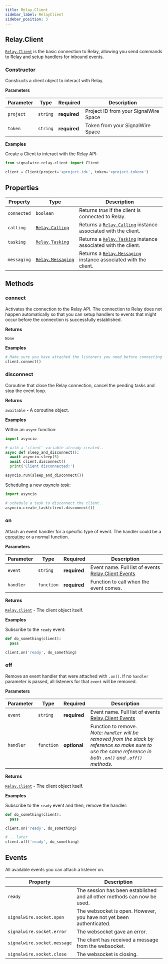 ```yaml
---
title: Relay.Client
sidebar_label: RelayClient
sidebar_position: 3
---
```


[coroutine]: https://docs.python.org/3/library/asyncio-task.html#coroutines

[relay-calling]: /sdks/reference/realtime-sdk/v2/sdks/python/calling/
[relay-tasking]: /sdks/reference/realtime-sdk/v2/sdks/python/task
[relay-messaging]: /sdks/reference/realtime-sdk/v2/sdks/python/messaging/
[relay-event]: /sdks/reference/realtime-sdk/v2/sdks/python/event

## Relay.Client

[`Relay.Client`][relay-client] is the basic connection to Relay, allowing you send commands to Relay and setup handlers for inbound events.

[relay-client]: /sdks/reference/realtime-sdk/v2/sdks/python/relay-client
[link]: #events

### Constructor

Constructs a client object to interact with Relay.

**Parameters**

| Parameter | Type | Required | Description |
| --------- | ---- | -------- | ----------- |
| `project` | `string` | **required** | Project ID from your SignalWire Space |
| `token` | `string` | **required** | Token from your SignalWire Space |

**Examples**

Create a Client to interact with the Relay API:

```python
from signalwire.relay.client import Client

client = Client(project='<project-id>', token='<project-token>')
```

## Properties

| Property | Type | Description |
| -------- | ---- | ----------- |
| `connected` | `boolean` | Returns _true_ if the client is connected to Relay. |
| `calling` | [`Relay.Calling`][relay-calling] | Returns a [`Relay.Calling`][relay-calling] instance associated with the client. |
| `tasking` | [`Relay.Tasking`][relay-tasking] | Returns a [`Relay.Tasking`][relay-tasking] instance associated with the client. |
| `messaging` | [`Relay.Messaging`][relay-messaging] | Returns a [`Relay.Messaging`][relay-messaging] instance associated with the client. |

## Methods

### connect

Activates the connection to the Relay API. The connection to Relay does not happen automatically so that you can setup handlers to events that might occur before the connection is successfully established.

**Returns**

`None`

**Examples**

```python
# Make sure you have attached the listeners you need before connecting the client, or you might miss some events.
client.connect()
```

### disconnect

Coroutine that close the Relay connection, cancel the pending tasks and stop the event loop.

**Returns**

`awaitable` - A coroutine object.

**Examples**

Within an `async` function:

```python
import asyncio

# with a 'client' variable already created..
async def sleep_and_disconnect():
  await asyncio.sleep(5)
  await client.disconnect()
  print('Client disconnected!')

asyncio.run(sleep_and_disconnect())
```

Scheduling a new _asyncio task_:

```python
import asyncio

# schedule a task to disconnect the client..
asyncio.create_task(client.disconnect())
```

### on

Attach an event handler for a specific type of event. The handler could be a [coroutine][coroutine] or a normal function.

**Parameters**

| Parameter | Type | Required | Description |
| --------- | ---- | -------- | ----------- |
| `event` | `string` | **required** | Event name. Full list of events [Relay.Client Events][link] |
| `handler` | `function` | **required** | Function to call when the event comes. |

**Returns**

[`Relay.Client`][relay-client] - The client object itself.

**Examples**

Subscribe to the `ready` event:

```python
def do_something(client):
  pass

client.on('ready', do_something)
```

### off

Remove an event handler that were attached with `.on()`. If no `handler` parameter is passed, all listeners for that `event` will be removed.

**Parameters**

| Parameter | Type | Required | Description |
| --------- | ---- | -------- | ----------- |
| `event` | `string` | **required** | Event name. Full list of events [Relay.Client Events][link] |
| `handler` | `function` | **optional** | Function to remove. <br /> _Note: `handler` will be removed from the stack by reference so make sure to use the same reference in both `.on()` and `.off()` methods._ |

**Returns**

[`Relay.Client`][relay-client] - The client object itself.

**Examples**

Subscribe to the `ready` event and then, remove the handler:

```python
def do_something(client):
  pass

client.on('ready', do_something)

# .. later
client.off('ready', do_something)
```

## Events

All available events you can attach a listener on.

| Property | Description |
| -------- | ----------- |
| `ready` | The session has been established and all other methods can now be used. |
| `signalwire.socket.open` | The websocket is open. However, you have not yet been authenticated. |
| `signalwire.socket.error` | The websocket gave an error. |
| `signalwire.socket.message` | The client has received a message from the websocket. |
| `signalwire.socket.close` | The websocket is closing. |